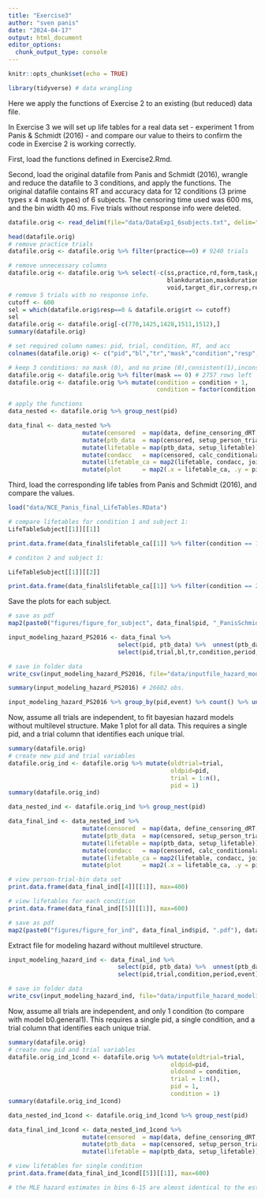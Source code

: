 ```yaml
---
title: "Exercise3"
author: "sven panis"
date: "2024-04-17"
output: html_document
editor_options: 
  chunk_output_type: console
---
```


```r
knitr::opts_chunk$set(echo = TRUE)
```

```r
library(tidyverse) # data wrangling
```

Here we apply the functions of Exercise 2 to an existing (but reduced) data file.

In Exercise 3 we will set up life tables for a real data set - experiment 1 from Panis & Schmidt (2016) - and compare our value to theirs to confirm the code in Exercise 2 is working correctly.

First, load the functions defined in Exercise2.Rmd.

Second, load the original datafile from Panis and Schmidt (2016), wrangle and reduce the datafile to 3 conditions, and apply the functions.
The original datafile contains RT and accuracy data for 12 conditions (3 prime types x 4 mask types) of 6 subjects. The censoring time used was 600 ms, and the bin width 40 ms.
Five trials without response info were deleted.

```r
datafile.orig <- read_delim(file="data/DataExp1_6subjects.txt", delim="\t",col_names=T)

head(datafile.orig)
# remove practice trials
datafile.orig <- datafile.orig %>% filter(practice==0) # 9240 trials

# remove unnecessary columns
datafile.orig <- datafile.orig %>% select(-c(ss,practice,rd,form,task,primeduration,
                                             blankduration,maskduration,targetduration,
                                             void,target_dir,corresp,resperr))
# remove 5 trials with no response info.
cutoff <- 600
sel = which(datafile.orig$resp==0 & datafile.orig$rt <= cutoff)
sel
datafile.orig <- datafile.orig[-c(770,1425,1428,1511,1512),]
summary(datafile.orig)

# set required column names: pid, trial, condition, RT, and acc
colnames(datafile.orig) <- c("pid","bl","tr","mask","condition","resp","acc","RT","trial")

# keep 3 conditions: no mask (0), and no prime (0),consistent(1),inconsistent prime(2) 
datafile.orig <- datafile.orig %>% filter(mask == 0) # 2757 rows left
datafile.orig <- datafile.orig %>% mutate(condition = condition + 1, 
                                          condition = factor(condition, levels = c(1,2,3)))

# apply the functions
data_nested <- datafile.orig %>% group_nest(pid)

data_final <- data_nested %>% 
                     mutate(censored  = map(data, define_censoring_dRT, 600, 40)) %>% # user input: censoring time, and bin width
                     mutate(ptb_data  = map(censored, setup_person_trial_bin)) %>%           # create person-trial-bin dataset
                     mutate(lifetable = map(ptb_data, setup_lifetable)) %>%                  # create life tables without ca
                     mutate(condacc   = map(censored, calc_conditionalaccuracy)) %>%         # calculate ca
                     mutate(lifetable_ca = map2(lifetable, condacc, join_lifetable_ca)) %>%  # create life tables with ca
                     mutate(plot      = map2(.x = lifetable_ca, .y = pid, plot_eha))         # create plots of info in life tables
```

Third, load the corresponding life tables from Panis and Schmidt (2016), and compare the values.

```r
load("data/NCE_Panis_final_LifeTables.RData")

# compare lifetables for condition 1 and subject 1:
LifeTableSubject[[1]][[1]]

print.data.frame(data_final$lifetable_ca[[1]] %>% filter(condition == 1))

# conditon 2 and subject 1:

LifeTableSubject[[1]][[2]]

print.data.frame(data_final$lifetable_ca[[1]] %>% filter(condition == 2))
```

Save the plots for each subject.

```r
# save as pdf
map2(paste0("figures/figure_for_subject", data_final$pid, "_PanisSchmidt.pdf"), data_final$plot, ggsave)
```

```r
input_modeling_hazard_PS2016 <- data_final %>% 
                               select(pid, ptb_data) %>%  unnest(ptb_data) %>%
                               select(pid,trial,bl,tr,condition,period,event)

# save in folder data
write_csv(input_modeling_hazard_PS2016, file="data/inputfile_hazard_modeling_PS2016.csv")
```

```r
summary(input_modeling_hazard_PS2016) # 26602 obs.

input_modeling_hazard_PS2016 %>% group_by(pid,event) %>% count() %>% ungroup() %>% group_by(event) %>% summarise(N = sum(n))
```

Now, assume all trials are independent, to fit bayesian hazard models without multilevel structure. Make 1 plot for all data.
This requires a single pid, and a trial column that identifies each unique trial.

```r
summary(datafile.orig)
# create new pid and trial variables
datafile.orig_ind <- datafile.orig %>% mutate(oldtrial=trial,
                                              oldpid=pid,
                                              trial = 1:n(),
                                              pid = 1)
summary(datafile.orig_ind)
```


```r
data_nested_ind <- datafile.orig_ind %>% group_nest(pid)

data_final_ind <- data_nested_ind %>% 
                     mutate(censored  = map(data, define_censoring_dRT, 600, 40)) %>% #3 user input: censoring time, and bin width
                     mutate(ptb_data  = map(censored, setup_person_trial_bin)) %>%           #4 create person-trial-bin dataset
                     mutate(lifetable = map(ptb_data, setup_lifetable)) %>%                  # create life tables without ca
                     mutate(condacc   = map(censored, calc_conditionalaccuracy)) %>%         # calculate ca
                     mutate(lifetable_ca = map2(lifetable, condacc, join_lifetable_ca)) %>%  # create life tables with ca
                     mutate(plot      = map2(.x = lifetable_ca, .y = pid, plot_eha))         # create plots of info in life tables
```

```r
# view person-trial-bin data set 
print.data.frame(data_final_ind[[4]][[1]], max=400) 

# view lifetables for each condition 
print.data.frame(data_final_ind[[5]][[1]], max=600)
```


```r
# save as pdf
map2(paste0("figures/figure_for_ind", data_final_ind$pid, ".pdf"), data_final_ind$plot, ggsave)
```

Extract file for modeling hazard without multilevel structure.

```r
input_modeling_hazard_ind <- data_final_ind %>% 
                               select(pid, ptb_data) %>%  unnest(ptb_data) %>%
                               select(pid,trial,condition,period,event)

# save in folder data
write_csv(input_modeling_hazard_ind, file="data/inputfile_hazard_modeling_ind.csv")
```

Now, assume all trials are independent, and only 1 condition (to compare with model b0.general1).
This requires a single pid, a single condition, and a trial column that identifies each unique trial.

```r
summary(datafile.orig)
# create new pid and trial variables
datafile.orig_ind_1cond <- datafile.orig %>% mutate(oldtrial=trial,
                                              oldpid=pid,
                                              oldcond = condition,
                                              trial = 1:n(),
                                              pid = 1,
                                              condition = 1)
summary(datafile.orig_ind_1cond)
```

```r
data_nested_ind_1cond <- datafile.orig_ind_1cond %>% group_nest(pid)

data_final_ind_1cond <- data_nested_ind_1cond %>% 
                     mutate(censored  = map(data, define_censoring_dRT, 600, 40)) %>% #3 user input: censoring time, and bin width
                     mutate(ptb_data  = map(censored, setup_person_trial_bin)) %>%    #4 create person-trial-bin dataset
                     mutate(lifetable = map(ptb_data, setup_lifetable)) 
```

```r
# view lifetables for single condition 
print.data.frame(data_final_ind_1cond[[5]][[1]], max=600)

# the MLE hazard estimates in bins 6-15 are almost identical to the estimates of "fixef(b0.general1) %>% inv_logit()" in Exercise 4, as expected.
```
